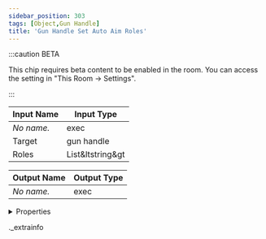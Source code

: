 ```yaml
---
sidebar_position: 303
tags: [Object,Gun Handle]
title: 'Gun Handle Set Auto Aim Roles'
---
```




:::caution BETA

This chip requires beta content to be enabled in the room. You can access the setting in "This Room -> Settings".

:::

<IChip uuid="e9c22501-3d32-4f9e-a6fb-322bad4eaca1" />

| Input Name | Input Type |
|-----------|-----------|
| *No name.* | exec |
| Target | gun handle |
| Roles | List&ltstring&gt |

| Output Name | Output Type |
|-----------|-----------|
| *No name.* | exec |


<details>
  <summary>Properties</summary>
  <div>
    <div>
    <table>
      <thead>
        <tr>
          <th>Room availability:</th>
          <th>Available everywhere</th>
        </tr>
        <tr>
          <th>Is beta required?</th>
          <th>Yes</th>
        </tr>
        <tr>
          <th>Is this chip a trolling risk?</th>
          <th>No</th>
        </tr>
        <tr>
          <th>Is this chip a role assignment risk?</th>
          <th>No</th>
        </tr>
        <tr>
          <th>Chip UUID</th>
          <th>e9c22501-3d32-4f9e-a6fb-322bad4eaca1</th>
        </tr>
      </thead>
    </table>
    </div>
  </div>
</details>

._extrainfo